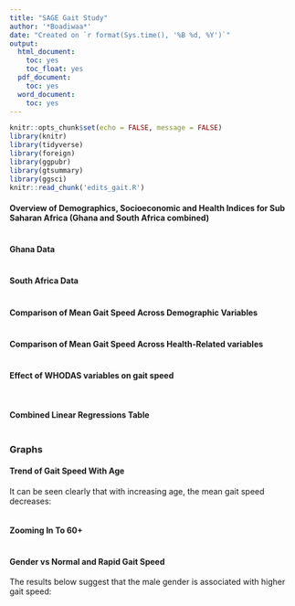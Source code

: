 ```yaml
---
title: "SAGE Gait Study"
author: '*Boadiwaa*'
date: "Created on `r format(Sys.time(), '%B %d, %Y')`"
output:
  html_document:
    toc: yes
    toc_float: yes
  pdf_document:
    toc: yes
  word_document:
    toc: yes
---
```


```r
knitr::opts_chunk$set(echo = FALSE, message = FALSE)
library(knitr)
library(tidyverse)
library(foreign)
library(ggpubr)
library(gtsummary)
library(ggsci)
knitr::read_chunk('edits_gait.R')

```

#### Overview of Demographics, Socioeconomic and Health Indices for Sub Saharan Africa (Ghana and South Africa combined)

```r

```


#### Ghana Data
```r

```

#### South Africa Data
```r

```

#### Comparison of Mean Gait Speed Across Demographic Variables
```r

```


#### Comparison of Mean Gait Speed Across Health-Related variables
```r

```


#### Effect of WHODAS variables on gait speed
```r

```

```r

```



#### Combined Linear Regressions Table
```r

```


### Graphs

#### Trend of Gait Speed With Age
It can be seen clearly that with increasing age, the mean gait speed decreases:
```r

```

#### Zooming In To 60+
```r

```


#### Gender vs Normal and Rapid Gait Speed
The results below suggest that the male gender is associated with higher gait speed:
```r

```


```r

```

```r

```


```r

```
